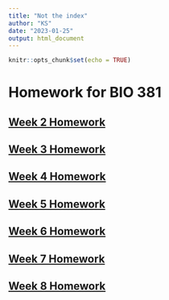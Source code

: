 ```yaml
---
title: "Not the index"
author: "KS"
date: "2023-01-25"
output: html_document
---
```


```r
knitr::opts_chunk$set(echo = TRUE)
```

# Homework for BIO 381

## [Week 2 Homework](homework2.html)


## [Week 3 Homework](Homework_3_Stutzman.html)

## [Week 4 Homework](Homework_4_Stutzman.html)

## [Week 5 Homework](Homework_5_Stutzman.html)

## [Week 6 Homework](Homework_6_Stutzman.html)

## [Week 7 Homework](Homework_7_Stutzman.html)

## [Week 8 Homework](Homework_8_Stutzman.html)
